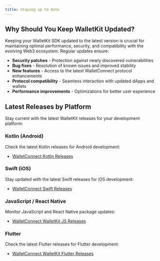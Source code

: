 ```yaml
---
title: Staying up to date
---
```


## Why Should You Keep WalletKit Updated?

Keeping your WalletKit SDK updated to the latest version is crucial for maintaining optimal performance, security, and compatibility with the evolving Web3 ecosystem. Regular updates ensure:

* **Security patches** - Protection against newly discovered vulnerabilities
* **Bug fixes** - Resolution of known issues and improved stability
* **New features** - Access to the latest WalletConnect protocol enhancements
* **Protocol compatibility** - Seamless interaction with updated dApps and wallets
* **Performance improvements** - Optimizations for better user experience

## Latest Releases by Platform

Stay current with the latest WalletKit releases for your development platform:

### Kotlin (Android)

Check the latest Kotlin releases for Android development:

* [WalletConnect Kotlin Releases](https://github.com/reown-com/reown-kotlin/releases)

### Swift (iOS)

Stay updated with the latest Swift releases for iOS development:

* [WalletConnect Swift Releases](https://github.com/reown-com/reown-swift/releases)

### JavaScript / React Native

Monitor JavaScript and React Native package updates:

* [WalletConnect WalletKit JS Releases](https://github.com/reown-com/reown-walletkit-js/releases)

### Flutter

Check the latest Flutter releases for Flutter development:

* [WalletConnect WalletKit Flutter Releases](https://pub.dev/packages/reown_walletkit)
